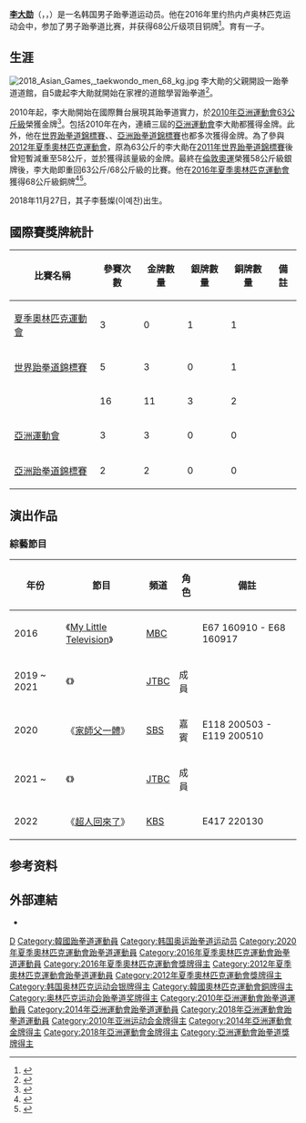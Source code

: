 {{noteTA
|T=zh-hant:李大勳; zh-hans:李大勋;
|1=zh-hant:李大勳; zh-hans:李大勋;
}}
{{Infobox sportsperson
| name = [[李大勋|李大勋]]
| native_name = 이대훈
| romanizedname = Lee Dae-Hoon
| image = Lee_Dae-Hoon_London2012.jpg
| caption = [[2012年夏季奥林匹克运动会|2012年倫敦奧運]]時的李大勛
| sport = [[跆拳道|跆拳道]]
| event = 男子跆拳道
| height = 183公分<ref>[https://www.rio2016.com/en/athlete/daehoon-lee Daehoon Lee] {{Webarchive|url=https://archive.today/20160820024917/https://www.rio2016.com/en/athlete/daehoon-lee |date=2016-08-20 }}. rio2016.com</ref>
| weight = 68公斤
| years_active = 2007年 - 至今
| education = [[延世大學|延世大學]]體育休閒研究所在學
| alma_mater = 首爾中溪初等學校<br/>漢城中學<br/>{{link-en|漢城高等學校|Hanseong High School}}<br/>[[龍仁大學|龍仁大學]]<br/>[[延世大學|延世大學]]
| coach = Lee Joo Yoel
| nationality = {{KOR}}
| national_team = {{KOR}}
| citizenship = {{KOR}}
| birth_date = {{Birth date and age|year=1992|month=2|day=5}}
| birth_place = {{KOR}}[[首爾特別市|首爾特別市]]<ref name=sr>{{cite Sports-Reference|url=https://www.sports-reference.com/olympics/athletes/le/lee-dae-hun-1.html|accessdate=2020-05-04|archive-date=2020-04-17|archive-url=https://web.archive.org/web/20200417234353/https://www.sports-reference.com/olympics/athletes/le/lee-dae-hun-1.html}}</ref><ref name=nbc>[http://results.nbcolympics.com/athletes/athlete=dae-hoon-lee/index.html Lee Dae-Hoon] {{Webarchive|url=https://web.archive.org/web/20160920030915/http://results.nbcolympics.com/athletes/athlete=dae-hoon-lee/index.html |date=2016-09-20 }}. nbcolympics.com</ref>
| residence = {{KOR}}
| show-medals = yes
| updated = 2020年5月3日
| medaltemplates = 
{{MedalCountry | {{KOR}} }}
{{MedalCompetition | [[夏季奧林匹克運動會|夏季奧林匹克運動會]] }}
{{MedalSilver| [[2012年夏季奥林匹克运动会|2012年 伦敦]]|[[2012年夏季奧林匹克運動會跆拳道比賽|58公斤]]}}
{{MedalBronze| [[2016年夏季奥林匹克运动会|2016年 里约热内卢]] | [[2016年夏季奧林匹克運動會跆拳道比賽|68公斤]]}}
{{MedalCompetition | [[世界跆拳道錦標賽|世界跆拳道錦標賽]] }}
{{MedalGold | [[2011年世界跆拳道錦標賽|2011年 慶州]] | 63公斤 }}
{{MedalGold | [[2013年世界跆拳道錦標賽|2013年 普埃布拉]] | 63公斤 }}
{{MedalGold | [[2017年世界跆拳道錦標賽|2017年 茂朱]] | 68公斤 }}
{{MedalBronze | [[2019年世界跆拳道錦標賽|2019年 曼徹斯特]] | 68公斤 }}
{{MedalCompetition | {{link-en|世界跆拳道大獎賽|World Taekwondo Grand Prix}} }}
{{MedalGold | {{link-en|2014年世界跆拳道大獎賽|2014 World Taekwondo Grand Prix|2014年 蘇州}} | 68公斤 }}
{{MedalGold | {{link-en|2015年世界跆拳道大獎賽|2015 World Taekwondo Grand Prix|2015年 曼徹斯特}} | 68公斤 }}
{{MedalGold | {{link-en|2015年世界跆拳道大獎賽|2015 World Taekwondo Grand Prix|2015年 墨西哥城}} | 68公斤 }}
{{MedalGold | {{link-en|2016年世界跆拳道大獎賽|2016 World Taekwondo Grand Prix|2016年 巴庫}} | 68公斤 }}
{{MedalGold | {{link-en|2017年世界跆拳道大獎賽|2017 World Taekwondo Grand Prix|2017年 莫斯科}} | 68公斤 }}
{{MedalGold | {{link-en|2017年世界跆拳道大獎賽|2017 World Taekwondo Grand Prix|2017年 拉巴特}} | 68公斤 }}
{{MedalGold | {{link-en|2018年世界跆拳道大獎賽|2018 World Taekwondo Grand Prix|2018年 羅馬}} | 68公斤 }}
{{MedalGold | {{link-en|2018年世界跆拳道大獎賽|2018 World Taekwondo Grand Prix|2018年 桃園}} | 68公斤 }}
{{MedalGold | {{link-en|2018年世界跆拳道大獎賽|2018 World Taekwondo Grand Prix|2018年 曼徹斯特}} | 68公斤 }}
{{MedalGold | {{link-en|2018年世界跆拳道大獎賽|2018 World Taekwondo Grand Prix|2018年 富吉拉}} | 68公斤 }}
{{MedalGold | {{link-en|2019年世界跆拳道大獎賽|2019 World Taekwondo Grand Prix|2019年 莫斯科}} | 68公斤 }}
{{MedalSilver | {{link-en|2015年世界跆拳道大獎賽|2015 World Taekwondo Grand Prix|2015年 莫斯科}} | 68公斤 }}
{{MedalSilver | {{link-en|2019年世界跆拳道大獎賽|2019 World Taekwondo Grand Prix|2019年 羅馬}} | 68公斤 }}
{{MedalSilver | {{link-en|2019年世界跆拳道大獎賽|2019 World Taekwondo Grand Prix|2019年 索菲亞}} | 68公斤 }}
{{MedalBronze | {{link-en|2015年世界跆拳道大獎賽|2015 World Taekwondo Grand Prix|2015年 薩姆松}} | 68公斤 }}
{{MedalBronze | {{link-en|2019年世界跆拳道大獎賽|2019 World Taekwondo Grand Prix|2019年 千葉}} | 68公斤 }}
{{MedalCompetition | [[亞洲運動會|亞洲運動會]] }}
{{MedalGold | [[2010年亞洲運動會|2010年 廣州]] | [[2010年亞洲運動會跆拳道比賽|63公斤]] }}
{{MedalGold | [[2014年亞洲運動會|2014年 仁川]] | [[2014年亞洲運動會跆拳道比賽|63公斤]] }}
{{MedalGold | [[2018年亞洲運動會|2018年 雅加達]] | [[2018年亞洲運動會跆拳道比賽|68公斤]] }}
{{MedalCompetition | [[亞洲跆拳道錦標賽|亞洲跆拳道錦標賽]] }}
{{MedalGold | {{link-en|2012年亞洲跆拳道錦標賽|2012 Asian Taekwondo Championships|2012年 胡志明市}} | 58公斤 }}
{{MedalGold | [[2014年亞洲跆拳道錦標賽|2014年 塔什干]] | 63公斤 }}
|child=이예찬 李藝燦 2018.11.27}}

'''[[李大勋|李大勋]]'''（{{Kor|名=南|諺=이대훈|羅=Lee Dae-Hoon|漢=李大勳}}，{{IPA-ko|i.dɛ̝.ɦun}}，{{bd|1992年|2月5日||}}）是一名韩国男子跆拳道运动员。他在2016年里约热内卢奥林匹克运动会中，参加了男子跆拳道比赛，并获得68公斤级项目铜牌<ref>{{cite web|title=S. Korean Kim Tae-hun wins taekwondo bronze|url=http://english.yonhapnews.co.kr/rio2016/2016/08/18/3/6501000000AEN20160818003151315F.html|accessdate=2016-09-06|date=2016-08-18|publisher=[[Yonhap|Yonhap]]|archive-url=https://web.archive.org/web/20180929161027/http://english.yonhapnews.co.kr/rio2016/2016/08/18/3/6501000000AEN20160818003151315F.html|archive-date=2018-09-29|dead-url=no}}</ref>。育有一子。

==生涯==
[[File:2018_Asian_Games,_taekwondo_men_68_kg.jpg|thumb]]
李大勛的父親開設一跆拳道道館，自5歲起李大勛就開始在家裡的道館學習跆拳道<ref name="yonhap">{{cite web|title=Asiad champ hoping to bring fun back to taekwondo|url=http://english.yonhapnews.co.kr/topic/2014/08/29/8/1350010000AEN20140829001600315F.html|accessdate=2016-09-06|date=2014-08-29|publisher=[[Yonhap|Yonhap]]|archive-url=https://web.archive.org/web/20170128024835/http://english.yonhapnews.co.kr/topic/2014/08/29/8/1350010000AEN20140829001600315F.html|archive-date=2017-01-28|dead-url=no}}</ref>。

2010年起，李大勛開始在國際舞台展現其跆拳道實力，於[[2010年亞洲運動會|2010年亞洲運動會]][[2010年亞洲運動會跆拳道比賽|63公斤級]]榮獲金牌<ref>{{cite web|title=Taekwondoists seek family support|url=http://www.koreatimes.co.kr/www/news/sports/2016/08/207_164023.html|accessdate=2016-09-06|date=2014-09-02|publisher=[[The_Korea_Times|The Korea Times]]|archive-url=https://web.archive.org/web/20170128025037/http://www.koreatimes.co.kr/www/news/sports/2016/08/207_164023.html|archive-date=2017-01-28|dead-url=no}}</ref>。包括2010年在內，連續三屆的[[亞洲運動會|亞洲運動會]]李大勛都獲得金牌。此外，他在[[世界跆拳道錦標賽|世界跆拳道錦標賽]]、{{link-en|世界跆拳道大獎賽|World Taekwondo Grand Prix}}、[[亞洲跆拳道錦標賽|亞洲跆拳道錦標賽]]也都多次獲得金牌。為了參與[[2012年夏季奧林匹克運動會|2012年夏季奧林匹克運動會]]，原為63公斤的李大勛在[[2011年世界跆拳道錦標賽|2011年世界跆拳道錦標賽]]後曾短暫減重至58公斤，並於{{link-en|2012年亞洲跆拳道錦標賽|2012 Asian Taekwondo Championships}}獲得該量級的金牌。最終在[[2012年夏季奧林匹克運動會|倫敦奧運]]榮獲58公斤級銀牌後，李大勛即重回63公斤/68公斤級的比賽。他在[[2016年夏季奧林匹克運動會|2016年夏季奧林匹克運動會]]獲得68公斤級銅牌<ref>{{Cite web|title=LEE, Dae-Hoon|url=https://web.archive.org/web/20201130074721/http://www.taekwondodata.com/dae-hoon-lee.afgc.html?lang=en|access-date=2022-03-18|work=Taekwondo Data|archive-url=https://web.archive.org/web/20201130074721/http://www.taekwondodata.com/dae-hoon-lee.afgc.html?lang=en|archive-date=2020-11-30}}</ref><ref>{{cite web|title=Rio 2016: S. Korean Lee Dae-hoon wins taekwondo bronze|url=http://www.koreatimes.co.kr/www/news/nation/2016/08/670_212270.html|accessdate=2016-09-06|date=2016-08-19|publisher=[[The_Korea_Times|The Korea Times]]|archive-url=https://web.archive.org/web/20170128024828/http://www.koreatimes.co.kr/www/news/nation/2016/08/670_212270.html|archive-date=2017-01-28|dead-url=no}}</ref>。

2018年11月27日，其子李藝燦(이예찬)出生。

==國際賽獎牌統計==
{| class="wikitable"
!比賽名稱
!參賽次數
!金牌數量
!銀牌數量
!銅牌數量
!備註
|-
|[[夏季奧林匹克運動會|夏季奧林匹克運動會]]
|3
|0
|1
|1
|
|-
|[[世界跆拳道錦標賽|世界跆拳道錦標賽]]
|5
|3
|0
|1
|
|-
|{{link-en|世界跆拳道大獎賽|World Taekwondo Grand Prix}}
|16
|11
|3
|2
|
|-
|[[亞洲運動會|亞洲運動會]]
|3
|3
|0
|0
|
|-
|[[亞洲跆拳道錦標賽|亞洲跆拳道錦標賽]]
|2
|2
|0
|0
|
|}

==演出作品==
=== 綜藝節目 ===
{| class="wikitable"
!年份
!節目
!頻道
!角色
!備註
|-
|2016
|《[[My_Little_Television|My Little Television]]》
|[[文化廣播公司|MBC]]
|
|E67 160910 - E68 160917
|-
|2019 ~ 2021
|《{{link-ko|團結才能踢|뭉쳐야 찬다}}》
|[[JTBC|JTBC]]
|成員
|
|-
|2020
|《[[家師父一體|家師父一體]]》
|[[SBS_(韓國)|SBS]]
|嘉賓
|E118 200503 - E119 200510
|-
|2021 ~
|《{{link-ko|團結才能踢2|뭉쳐야 찬다}}》
|[[JTBC|JTBC]]
|成員
|
|-
|2022
|《[[超人回來了|超人回來了]]》
|[[韓國廣播公司|KBS]]
|
|E417 220130
|}

==参考资料==
{{reflist}}

== 外部連結 ==
*{{IOC profile|id=daehoon-lee}}

{{Commons category}}
{{DEFAULTSORT:Lee Dae-hoon}}
[[Category:李姓|D]]
[[Category:韓國跆拳道運動員|Category:韓國跆拳道運動員]]
[[Category:韩国奥运跆拳道运动员|Category:韩国奥运跆拳道运动员]]
[[Category:2020年夏季奧林匹克運動會跆拳道運動員|Category:2020年夏季奧林匹克運動會跆拳道運動員]]
[[Category:2016年夏季奧林匹克運動會跆拳道運動員|Category:2016年夏季奧林匹克運動會跆拳道運動員]]
[[Category:2016年夏季奧林匹克運動會獎牌得主|Category:2016年夏季奧林匹克運動會獎牌得主]]
[[Category:2012年夏季奧林匹克運動會跆拳道運動員|Category:2012年夏季奧林匹克運動會跆拳道運動員]]
[[Category:2012年夏季奧林匹克運動會獎牌得主|Category:2012年夏季奧林匹克運動會獎牌得主]]
[[Category:韩国奥林匹克运动会银牌得主|Category:韩国奥林匹克运动会银牌得主]]
[[Category:韓國奧林匹克運動會銅牌得主|Category:韓國奧林匹克運動會銅牌得主]]
[[Category:奥林匹克运动会跆拳道奖牌得主|Category:奥林匹克运动会跆拳道奖牌得主]]
[[Category:2010年亞洲運動會跆拳道運動員|Category:2010年亞洲運動會跆拳道運動員]]
[[Category:2014年亞洲運動會跆拳道運動員|Category:2014年亞洲運動會跆拳道運動員]]
[[Category:2018年亞洲運動會跆拳道運動員|Category:2018年亞洲運動會跆拳道運動員]]
[[Category:2010年亚洲运动会金牌得主|Category:2010年亚洲运动会金牌得主]]
[[Category:2014年亞洲運動會金牌得主|Category:2014年亞洲運動會金牌得主]]
[[Category:2018年亞洲運動會金牌得主|Category:2018年亞洲運動會金牌得主]]
[[Category:亞洲運動會跆拳道獎牌得主|Category:亞洲運動會跆拳道獎牌得主]]